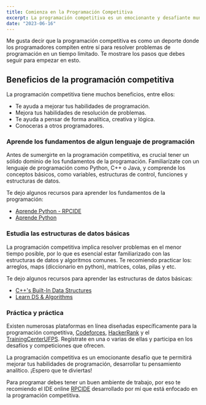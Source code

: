 ```yaml
---
title: Comienza en la Programación Competitiva
excerpt: La programación competitiva es un emocionante y desafiante mundo en el que los programadores ponen a prueba sus habilidades de resolución de problemas y su capacidad para escribir código eficiente en un entorno de competencia.
date: "2023-06-16"
---
```


Me gusta decir que la programación competitiva es como un deporte donde los programadores compiten entre sí para resolver problemas de programación en un tiempo limitado. Te mostrare los pasos que debes seguir para empezar en esto.

## Beneficios de la programación competitiva

La programación competitiva tiene muchos beneficios, entre ellos:

- Te ayuda a mejorar tus habilidades de programación.
- Mejora tus habilidades de resolución de problemas.
- Te ayuda a pensar de forma analítica, creativa y lógica.
- Conoceras a otros programadores.

### Aprende los fundamentos de algun lenguaje de programación

Antes de sumergirte en la programación competitiva, es crucial tener un sólido dominio de los fundamentos de la programación. Familiarízate con un lenguaje de programación como Python, C++ o Java, y comprende los conceptos básicos, como variables, estructuras de control, funciones y estructuras de datos.

Te dejo algunos recursos para aprender los fundamentos de la programación:

- [Aprende Python - RPCIDE](https://rpcide-next.vercel.app/learning/python)
- [Aprende Python](https://aprendepython.es)

### Estudia las estructuras de datos básicas

La programación competitiva implica resolver problemas en el menor tiempo posible, por lo que es esencial estar familiarizado con las estructuras de datos y algoritmos comunes. Te recomiendo practicar los: arreglos, maps (diccionario en python), matrices, colas, pilas y etc.

Te dejo algunos recursos para aprender las estructuras de datos básicas:

- [C++'s Built-In Data Structures](https://www.codecademy.com/learn/c-plus-plus-for-programmers/modules/cpp-built-in-data-structures/cheatsheet)
- [Learn DS & Algorithms](https://www.programiz.com/dsa)

### Práctica y práctica

Existen numerosas plataformas en línea diseñadas específicamente para la programación competitiva, [Codeforces](https://codeforces.com), [HackerRank](https://www.hackerrank.com/) y el [TrainingCenterUFPS](https://trainingcenter.cloud.ufps.edu.co). Regístrate en una o varias de ellas y participa en los desafíos y competiciones que ofrecen.

La programación competitiva es un emocionante desafío que te permitirá mejorar tus habilidades de programación, desarrollar tu pensamiento analítico. ¡Espero que te diviertas!

Para programar debes tener un buen ambiente de trabajo, por eso te recomiendo el IDE online [RPCIDE](https://www.rpcide.cloud) desarrollado por mí que está enfocado en la programación competitiva.
